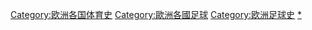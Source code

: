 [[Category:欧洲各国体育史|Category:欧洲各国体育史]]
[[Category:歐洲各國足球|Category:歐洲各國足球]]
[[Category:欧洲足球史|Category:欧洲足球史]]
[[Category:各國足球史|*]]